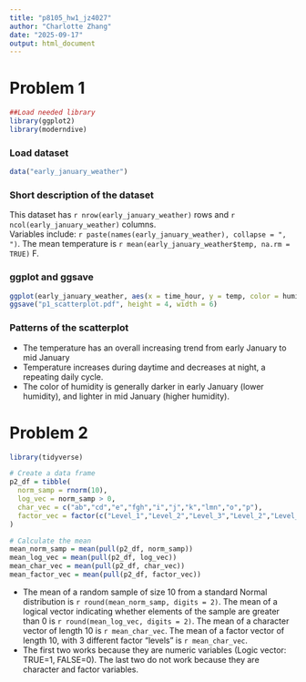 ```yaml
---
title: "p8105_hw1_jz4027"
author: "Charlotte Zhang"
date: "2025-09-17"
output: html_document
---
```


# Problem 1
```r
##Load needed library
library(ggplot2)
library(moderndive)
```
### Load dataset
```r
data("early_january_weather")
```
### Short description of the dataset
This dataset has `r nrow(early_january_weather)` rows and `r ncol(early_january_weather)` columns.  
Variables include: `r paste(names(early_january_weather), collapse = ", ")`. 
The mean temperature is `r mean(early_january_weather$temp, na.rm = TRUE)` F.

### ggplot and ggsave
```r
ggplot(early_january_weather, aes(x = time_hour, y = temp, color = humid)) + geom_point() + labs(x = "Time_hour", y = "Temprature")
ggsave("p1_scatterplot.pdf", height = 4, width = 6)
```
### Patterns of the scatterplot
* The temperature has an overall increasing trend from early January to mid January
* Temperature increases during daytime and decreases at night, a repeating daily cycle. 
* The color of humidity is generally darker in early January (lower humidity), and lighter in mid January (higher humidity).


# Problem 2
```r
library(tidyverse)

# Create a data frame
p2_df = tibble(
  norm_samp = rnorm(10),
  log_vec = norm_samp > 0,
  char_vec = c("ab","cd","e","fgh","i","j","k","lmn","o","p"),
  factor_vec = factor(c("Level_1","Level_2","Level_3","Level_2","Level_2","Level_3","Level_1","Level_1","Level_2","Level_3"))
)

# Calculate the mean
mean_norm_samp = mean(pull(p2_df, norm_samp))
mean_log_vec = mean(pull(p2_df, log_vec))
mean_char_vec = mean(pull(p2_df, char_vec))
mean_factor_vec = mean(pull(p2_df, factor_vec))
``` 
* The mean of a random sample of size 10 from a standard Normal distribution is `r round(mean_norm_samp, digits = 2)`. The mean of a logical vector indicating whether elements of the sample are greater than 0 is `r round(mean_log_vec, digits = 2)`. The mean of a character vector of length 10 is `r mean_char_vec`. The mean of a factor vector of length 10, with 3 different factor “levels” is `r mean_char_vec`.
* The first two works because they are numeric variables (Logic vector: TRUE=1, FALSE=0). The last two do not work because they are character and factor variables. 


